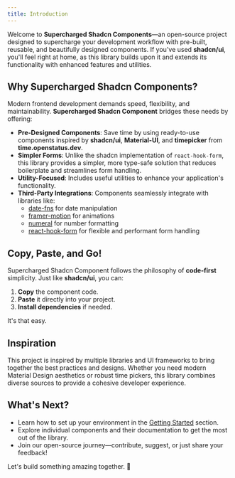 ```yaml
---
title: Introduction
---
```


Welcome to **Supercharged Shadcn Components**—an open-source project designed to supercharge your development workflow with pre-built, reusable, and beautifully designed components. If you've used **shadcn/ui**, you'll feel right at home, as this library builds upon it and extends its functionality with enhanced features and utilities.

## Why Supercharged Shadcn Components?

Modern frontend development demands speed, flexibility, and maintainability. **Supercharged Shadcn Component** bridges these needs by offering:

- **Pre-Designed Components**: Save time by using ready-to-use components inspired by **shadcn/ui**, **Material-UI**, and **timepicker** from **time.openstatus.dev**.
- **Simpler Forms**: Unlike the shadcn implementation of `react-hook-form`, this library provides a simpler, more type-safe solution that reduces boilerplate and streamlines form handling.
- **Utility-Focused**: Includes useful utilities to enhance your application's functionality.
- **Third-Party Integrations**: Components seamlessly integrate with libraries like:
  - [date-fns](https://date-fns.org/) for date manipulation
  - [framer-motion](https://www.framer.com/motion/) for animations
  - [numeral](http://numeraljs.com/) for number formatting
  - [react-hook-form](https://react-hook-form.com/) for flexible and performant form handling

## Copy, Paste, and Go!

Supercharged Shadcn Component follows the philosophy of **code-first** simplicity. Just like **shadcn/ui**, you can:

1. **Copy** the component code.
2. **Paste** it directly into your project.
3. **Install dependencies** if needed.

It's that easy.

## Inspiration

This project is inspired by multiple libraries and UI frameworks to bring together the best practices and designs. Whether you need modern Material Design aesthetics or robust time pickers, this library combines diverse sources to provide a cohesive developer experience.

## What's Next?

- Learn how to set up your environment in the [Getting Started](./getting-started) section.
- Explore individual components and their documentation to get the most out of the library.
- Join our open-source journey—contribute, suggest, or just share your feedback!

Let's build something amazing together. 🚀